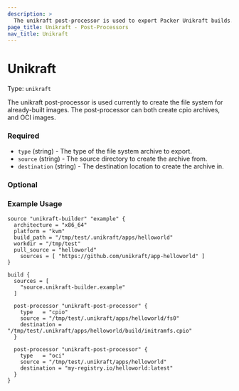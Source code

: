 ```yaml
---
description: >
  The unikraft post-processor is used to export Packer Unikraft builds.
page_title: Unikraft - Post-Processors
nav_title: Unikraft
---
```


# Unikraft

Type: `unikraft`

<!--
  Include a short description about the post-processor. This is a good place
  to call out what the post-processor does, and any additional text that might
  be helpful to a user. See https://www.packer.io/docs/provisioners/null
-->

The unikraft post-processor is used currently to create the file system for already-built images.
The post-processor can both create cpio archives, and OCI images.


<!-- Post-Processor Configuration Fields -->

### Required

- `type` (string) - The type of the file system archive to export.
- `source` (string) - The source directory to create the archive from.
- `destination` (string) - The destination location to create the archive in.

<!--
  Optional Configuration Fields

  Configuration options that are not required or have reasonable defaults
  should be listed under the optionals section. Defaults values should be
  noted in the description of the field
-->
### Optional

<!--
  A basic example on the usage of the post-processor. Multiple examples
  can be provided to highlight various configurations.

-->
### Example Usage

```hcl
source "unikraft-builder" "example" {
  architecture = "x86_64"
  platform = "kvm"
  build_path = "/tmp/test/.unikraft/apps/helloworld"
  workdir = "/tmp/test"
  pull_source = "helloworld"
    sources = [ "https://github.com/unikraft/app-helloworld" ]
}

build {
  sources = [
    "source.unikraft-builder.example"
  ]

  post-processor "unikraft-post-processor" {
    type   = "cpio"
    source = "/tmp/test/.unikraft/apps/helloworld/fs0"
    destination = "/tmp/test/.unikraft/apps/helloworld/build/initramfs.cpio"
  }

  post-processor "unikraft-post-processor" {
    type   = "oci"
    source = "/tmp/test/.unikraft/apps/helloworld"
    destination = "my-registry.io/helloworld:latest"
  }
}
```

